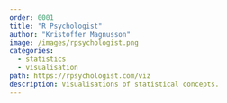```yaml
---
order: 0001
title: "R Psychologist"
author: "Kristoffer Magnusson"
image: /images/rpsychologist.png
categories:
  - statistics
  - visualisation
path: https://rpsychologist.com/viz
description: Visualisations of statistical concepts.
---
```



